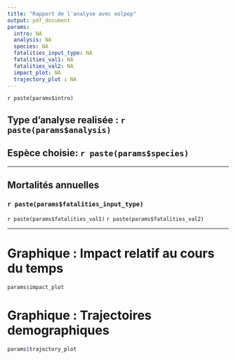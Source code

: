 ```yaml
---
title: "Rapport de l'analyse avec eolpop"
output: pdf_document
params:
  intro: NA
  analysis: NA
  species: NA
  fatalities_input_type: NA
  fatalities_val1: NA
  fatalities_val2: NA
  impact_plot: NA
  trajectory_plot : NA
---
```


`r paste(params$intro)`

## Type d'analyse realisée : `r paste(params$analysis)`

## Espèce choisie: `r paste(params$species)`

-----------------------------------------------------------------------------

## Mortalités annuelles
### `r paste(params$fatalities_input_type)`
`r paste(params$fatalities_val1)`
`r paste(params$fatalities_val2)`

-----------------------------------------------------------------------------

# Graphique : Impact relatif au cours du temps
```r
params$impact_plot
```

# Graphique : Trajectoires demographiques
```r
params$trajectory_plot
```
